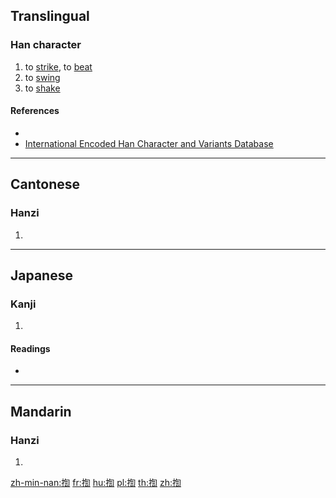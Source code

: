 ==Translingual==

===Han character===
{{Han char|rn=64|rad=手|as=09|sn=12|four=57020|canj=QPYR|ids=⿰扌訇}}

# to [[strike]], to [[beat]]
# to [[swing]]
# to [[shake]]

====References====
* {{Han ref|kx=0441.070|dkj=12329|dj=0792.030|hdz=31922.060|uh=63C8|ud=25544|bh=D96E|bd=55662}}
* [http://chardb.iis.sinica.edu.tw/char/12267 International Encoded Han Character and Variants Database]

----

==Cantonese==

===Hanzi===
{{yue-hanzi|jyut=[[fang4]], [[gwang1]]|y=fang4, gwang1}}

# {{defn|lang=yue|sort=手09}}

----

==Japanese==

===Kanji===
{{ja-kanji|grade=|rs=手09}}

# {{defn|lang=ja|sort=手09}}

====Readings====
* {{ja-readings|on=[[こう]] (kō), [[けん]] (ken), [[きく]] (kiku)|kun=[[うつ]] (utsu)}}

----

==Mandarin==

===Hanzi===
{{cmn-hanzi|pin=[[hōng]] ([[hong1]])|wg=hung<sup>1</sup>}}

# {{defn|lang=cmn|sort=手09}}

[[zh-min-nan:揈]]
[[fr:揈]]
[[hu:揈]]
[[pl:揈]]
[[th:揈]]
[[zh:揈]]